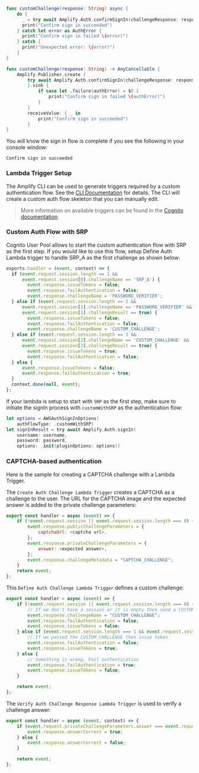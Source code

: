 <BlockSwitcher>

<Block name="Async/Await">

```swift
func customChallenge(response: String) async {
    do {
      _ = try await Amplify.Auth.confirmSignIn(challengeResponse: response)
      print("Confirm sign in succeeded") 
    } catch let error as AuthError {
      print("Confirm sign in failed \(error)")
    } catch {
      print("Unexpected error: \(error)")
    }
}
```

</Block>

<Block name="Combine">

```swift
func customChallenge(response: String) -> AnyCancellable {
    Amplify.Publisher.create {
        try await Amplify.Auth.confirmSignIn(challengeResponse: response)
        }.sink {
            if case let .failure(authError) = $0 {
                print("Confirm sign in failed \(authError)")
            }
        }
        receiveValue: { _ in
            print("Confirm sign in succeeded")
        }
}
```

</Block>

</BlockSwitcher>

You will know the sign in flow is complete if you see the following in your console window:

```console
Confirm sign in succeeded
```

### Lambda Trigger Setup

The Amplify CLI can be used to generate triggers required by a custom authentication flow. See the [CLI Documentation](/gen1/[platform]/tools/cli/usage/lambda-triggers/) for details. The CLI will create a custom auth flow skeleton that you can manually edit. 

> More information on available triggers can be found in the [Cognito documentation](https://docs.aws.amazon.com/cognito/latest/developerguide/user-pool-lambda-challenge.html).

### Custom Auth Flow with SRP

Cognito User Pool allows to start the custom authentication flow with SRP as the first step. If you would like to use this flow, setup Define Auth Lambda trigger to handle SRP_A as the first challenge as shown below:

```javascript
exports.handler = (event, context) => {
  if (event.request.session.length == 1 && 
      event.request.session[0].challengeName == 'SRP_A') {
        event.response.issueTokens = false;
        event.response.failAuthentication = false;
        event.response.challengeName = 'PASSWORD_VERIFIER';
  } else if (event.request.session.length == 2 && 
      event.request.session[1].challengeName == 'PASSWORD_VERIFIER' && 
      event.request.session[1].challengeResult == true) {
        event.response.issueTokens = false;
        event.response.failAuthentication = false;
        event.response.challengeName = 'CUSTOM_CHALLENGE';
  } else if (event.request.session.length == 3 && 
      event.request.session[2].challengeName == 'CUSTOM_CHALLENGE' && 
      event.request.session[2].challengeResult == true) {
        event.response.issueTokens = true;
        event.response.failAuthentication = false;
  } else {
      event.response.issueTokens = false;
      event.response.failAuthentication = true;
  }
  context.done(null, event);
};
```

If your lambda is setup to start with `SRP` as the first step, make sure to initiate the signIn process with `customWithSRP` as the authentication flow:

```swift
let options = AWSAuthSignInOptions(
    authFlowType: .customWithSRP)
let signInResult = try await Amplify.Auth.signIn(
    username: username,
    password: password,
    options: .init(pluginOptions: options))
```

### CAPTCHA-based authentication

Here is the sample for creating a CAPTCHA challenge with a Lambda Trigger.

The `Create Auth Challenge Lambda Trigger` creates a CAPTCHA as a challenge to the user. The URL for the CAPTCHA image and  the expected answer is added to the private challenge parameters:

```javascript
export const handler = async (event) => {
    if (!event.request.session || event.request.session.length === 0) {
        event.response.publicChallengeParameters = {
            captchaUrl: <captcha url>,
        };
        event.response.privateChallengeParameters = {
            answer: <expected answer>,
        };
        event.response.challengeMetadata = "CAPTCHA_CHALLENGE";
    }
    return event;
};
```

This `Define Auth Challenge Lambda Trigger` defines a custom challenge:

```javascript
export const handler = async (event) => {
    if (!event.request.session || event.request.session.length === 0) {
        // If we don't have a session or it is empty then send a CUSTOM_CHALLENGE
        event.response.challengeName = "CUSTOM_CHALLENGE";
        event.response.failAuthentication = false;
        event.response.issueTokens = false;
    } else if (event.request.session.length === 1 && event.request.session[0].challengeResult === true) {
        // If we passed the CUSTOM_CHALLENGE then issue token
        event.response.failAuthentication = false;
        event.response.issueTokens = true;
    } else {
        // Something is wrong. Fail authentication
        event.response.failAuthentication = true;
        event.response.issueTokens = false;
    }

    return event;
};
```

The `Verify Auth Challenge Response Lambda Trigger` is used to verify a challenge answer:

```javascript
export const handler = async (event, context) => {
    if (event.request.privateChallengeParameters.answer === event.request.challengeAnswer) {
        event.response.answerCorrect = true;
    } else {
        event.response.answerCorrect = false;
    }

    return event;
};
```
